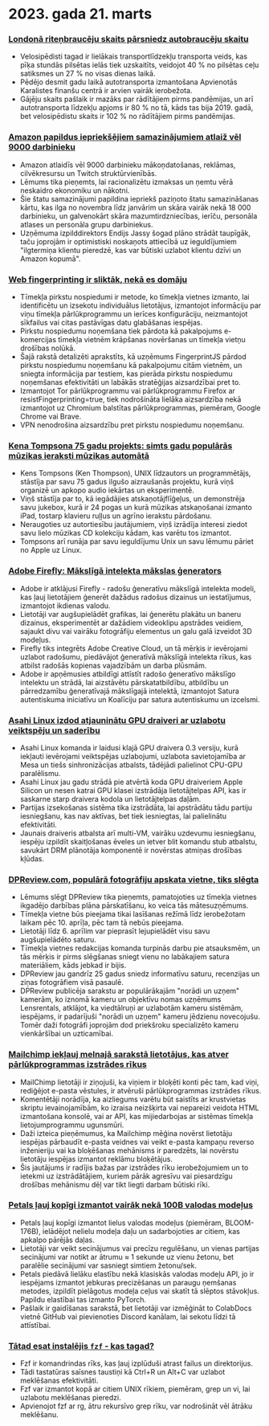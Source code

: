 

<CallToAction />

<Steps>

# 2023. gada 21. marts

### [Londonā riteņbraucēju skaits pārsniedz autobraucēju skaitu](https://www.forbes.com/sites/carltonreid/2023/03/01/cyclists-now-outnumber-motorists-in-city-of-london/?ref=hackernewsgpt.com)

- Velosipēdisti tagad ir lielākais transportlīdzekļu transporta veids, kas pīķa stundās pilsētas ielās tiek uzskaitīts, veidojot 40 % no pilsētas ceļu satiksmes un 27 % no visas dienas laikā.
- Pēdējo desmit gadu laikā autotransporta izmantošana Apvienotās Karalistes finanšu centrā ir arvien vairāk ierobežota.
- Gājēju skaits pašlaik ir mazāks par rādītājiem pirms pandēmijas, un arī autotransporta līdzekļu apjoms ir 80 % no tā, kāds tas bija 2019. gadā, bet velosipēdistu skaits ir 102 % no rādītājiem pirms pandēmijas.

### [Amazon papildus iepriekšējiem samazinājumiem atlaiž vēl 9000 darbinieku](https://www.cnbc.com/2023/03/20/amazon-layoffs-company-to-cut-off-9000-more-workers.html?ref=hackernewsgpt.com)

- Amazon atlaidīs vēl 9000 darbinieku mākoņdatošanas, reklāmas, cilvēkresursu un Twitch struktūrvienībās.
- Lēmums tika pieņemts, lai racionalizētu izmaksas un ņemtu vērā neskaidro ekonomiku un nākotni.
- Šie štatu samazinājumi papildina iepriekš paziņoto štatu samazināšanas kārtu, kas ilga no novembra līdz janvārim un skāra vairāk nekā 18 000 darbinieku, un galvenokārt skāra mazumtirdzniecības, ierīču, personāla atlases un personāla grupu darbiniekus.
- Uzņēmuma izpilddirektors Endijs Jassy šogad plāno strādāt taupīgāk, taču joprojām ir optimistiski noskaņots attiecībā uz ieguldījumiem "ilgtermiņa klientu pieredzē, kas var būtiski uzlabot klientu dzīvi un Amazon kopumā".

### [Web fingerprinting ir sliktāk, nekā es domāju](https://www.bitestring.com/posts/2023-03-19-web-fingerprinting-is-worse-than-I-thought.html?ref=hackernewsgpt.com)

- Tīmekļa pirkstu nospiedumi ir metode, ko tīmekļa vietnes izmanto, lai identificētu un izsekotu individuālus lietotājus, izmantojot informāciju par viņu tīmekļa pārlūkprogrammu un ierīces konfigurāciju, neizmantojot sīkfailus vai citas pastāvīgas datu glabāšanas iespējas.
- Pirkstu nospiedumu noņemšana tiek pārdota kā pakalpojums e-komercijas tīmekļa vietnēm krāpšanas novēršanas un tīmekļa vietņu drošības nolūkā.
- Šajā rakstā detalizēti aprakstīts, kā uzņēmums FingerprintJS pārdod pirkstu nospiedumu noņemšanu kā pakalpojumu citām vietnēm, un sniegta informācija par testiem, kas pierāda pirkstu nospiedumu noņemšanas efektivitāti un labākās stratēģijas aizsardzībai pret to.
- Izmantojot Tor pārlūkprogrammu vai pārlūkprogrammu Firefox ar resistFingerprinting=true, tiek nodrošināta lielāka aizsardzība nekā izmantojot uz Chromium balstītas pārlūkprogrammas, piemēram, Google Chrome vai Brave.
- VPN nenodrošina aizsardzību pret pirkstu nospiedumu noņemšanu.

### [Kena Tompsona 75 gadu projekts: simts gadu populārās mūzikas ieraksti mūzikas automātā](https://www.youtube.com/watch?v=kaandEt_pKw&ref=hackernewsgpt.com)

- Kens Tompsons (Ken Thompson), UNIX līdzautors un programmētājs, stāstīja par savu 75 gadus ilgušo aizraušanās projektu, kurā viņš organizē un apkopo audio iekārtas un eksperimentē.
- Viņš stāstīja par to, kā iegādājies atskaņotājflīģeļus, un demonstrēja savu jukebox, kurā ir 24 pogas un kurā mūzikas atskaņošanai izmanto iPad, tostarp klavieru ruļļus un agrīno ierakstu pārdošanu.
- Neraugoties uz autortiesību jautājumiem, viņš izrādīja interesi ziedot savu lielo mūzikas CD kolekciju kādam, kas varētu tos izmantot.
- Tompsons arī runāja par savu ieguldījumu Unix un savu lēmumu pāriet no Apple uz Linux.

### [Adobe Firefly: Mākslīgā intelekta mākslas ģenerators](https://www.adobe.com/sensei/generative-ai/firefly.html?ref=hackernewsgpt.com)

- Adobe ir atklājusi Firefly - radošu ģeneratīvu mākslīgā intelekta modeli, kas ļauj lietotājiem ģenerēt dažādus radošus dizainus un iestatījumus, izmantojot ikdienas valodu.
- Lietotāji var augšupielādēt grafikas, lai ģenerētu plakātu un baneru dizainus, eksperimentēt ar dažādiem videoklipu apstrādes veidiem, sajaukt divu vai vairāku fotogrāfiju elementus un galu galā izveidot 3D modeļus.
- Firefly tiks integrēts Adobe Creative Cloud, un tā mērķis ir ievērojami uzlabot radošumu, piedāvājot ģeneratīvā mākslīgā intelekta rīkus, kas atbilst radošās kopienas vajadzībām un darba plūsmām.
- Adobe ir apņēmusies atbildīgi attīstīt radošo ģeneratīvo mākslīgo intelektu un strādā, lai aizstāvētu pārskatatbildību, atbildību un pārredzamību ģeneratīvajā mākslīgajā intelektā, izmantojot Satura autentiskuma iniciatīvu un Koalīciju par satura autentiskumu un izcelsmi.

### [Asahi Linux izdod atjauninātu GPU draiveri ar uzlabotu veiktspēju un saderību](https://asahilinux.org/2023/03/road-to-vulkan/?ref=hackernewsgpt.com)

- Asahi Linux komanda ir laidusi klajā GPU draivera 0.3 versiju, kurā iekļauti ievērojami veiktspējas uzlabojumi, uzlabota savietojamība ar Mesa un tiešs sinhronizācijas atbalsts, tādējādi palielinot CPU-GPU paralēlismu.
- Asahi Linux jau gadu strādā pie atvērtā koda GPU draiveriem Apple Silicon un nesen katrai GPU klasei izstrādāja lietotājtelpas API, kas ir saskarne starp draivera kodola un lietotājtelpas daļām.
- Partijas izsekošanas sistēma tika izstrādāta, lai apstrādātu tādu partiju iesniegšanu, kas nav aktīvas, bet tiek iesniegtas, lai palielinātu efektivitāti.
- Jaunais draiveris atbalsta arī multi-VM, vairāku uzdevumu iesniegšanu, iespēju izpildīt skaitļošanas ēveles un ietver blit komandu stub atbalstu, savukārt DRM plānotāja komponentē ir novērstas atmiņas drošības kļūdas.

### [DPReview.com, populārā fotogrāfiju apskata vietne, tiks slēgta](https://www.dpreview.com/news/5901145460/dpreview-com-to-close?ref=hackernewsgpt.com)

- Lēmums slēgt DPReview tika pieņemts, pamatojoties uz tīmekļa vietnes ikgadējo darbības plāna pārskatīšanu, ko veica tās mātesuzņēmums.
- Tīmekļa vietne būs pieejama tikai lasīšanas režīmā līdz ierobežotam laikam pēc 10. aprīļa, pēc tam tā nebūs pieejama.
- Lietotāji līdz 6. aprīlim var pieprasīt lejupielādēt visu savu augšupielādēto saturu.
- Tīmekļa vietnes redakcijas komanda turpinās darbu pie atsauksmēm, un tās mērķis ir pirms slēgšanas sniegt vienu no labākajiem satura materiāliem, kāds jebkad ir bijis.
- DPReview jau gandrīz 25 gadus sniedz informatīvu saturu, recenzijas un ziņas fotogrāfiem visā pasaulē.
- DPReview publicēja sarakstu ar populārākajām "norādi un uzņem" kamerām, ko iznomā kameru un objektīvu nomas uzņēmums Lensrentals, atklājot, ka viedtālruņi ar uzlabotām kameru sistēmām, iespējams, ir padarījuši "norādi un uzņem" kameru jēdzienu novecojušu. Tomēr daži fotogrāfi joprojām dod priekšroku specializēto kameru vienkāršībai un uzticamībai.

### [Mailchimp iekļauj melnajā sarakstā lietotājus, kas atver pārlūkprogrammas izstrādes rīkus](http://news.ycombinator.com/item?id=35235732&ref=hackernewsgpt.com)

- MailChimp lietotāji ir ziņojuši, ka viņiem ir bloķēti konti pēc tam, kad viņi, rediģējot e-pasta vēstules, ir atvēruši pārlūkprogrammas izstrādes rīkus.
- Komentētāji norādīja, ka aizliegums varētu būt saistīts ar krustvietas skriptu ievainojamībām, ko izraisa neizšķirta vai nepareizi veidota HTML izmantošana konsolē, vai ar API, kas mijiedarbojas ar sistēmas tīmekļa lietojumprogrammu ugunsmūri.
- Daži izteica pieņēmumus, ka Mailchimp mēģina novērst lietotāju iespējas pārbaudīt e-pasta veidnes vai veikt e-pasta kampaņu reverso inženieriju vai ka bloķēšanas mehānisms ir paredzēts, lai novērstu lietotāju iespējas izmantot reklāmu bloķētājus.
- Šis jautājums ir radījis bažas par izstrādes rīku ierobežojumiem un to ietekmi uz izstrādātājiem, kuriem pārāk agresīvu vai piesardzīgu drošības mehānismu dēļ var tikt liegti darbam būtiski rīki.

### [Petals ļauj kopīgi izmantot vairāk nekā 100B valodas modeļus](https://petals.ml/?ref=hackernewsgpt.com)

- Petals ļauj kopīgi izmantot lielus valodas modeļus (piemēram, BLOOM-176B), ielādējot nelielu modeļa daļu un sadarbojoties ar citiem, kas apkalpo pārējās daļas.
- Lietotāji var veikt secinājumus vai precīzu regulēšanu, un vienas partijas secinājumi var notikt ar ātrumu ≈ 1 sekunde uz vienu žetonu, bet paralēlie secinājumi var sasniegt simtiem žetonu/sek.
- Petals piedāvā lielāku elastību nekā klasiskās valodas modeļu API, jo ir iespējams izmantot jebkuras precizēšanas un paraugu ņemšanas metodes, izpildīt pielāgotus modeļa ceļus vai skatīt tā slēptos stāvokļus. Papildu elastībai tas izmanto PyTorch.
- Pašlaik ir gaidīšanas sarakstā, bet lietotāji var izmēģināt to ColabDocs vietnē GitHub vai pievienoties Discord kanālam, lai sekotu līdzi tā attīstībai.

### [Tātad esat instalējis `fzf` - kas tagad?](https://andrew-quinn.me/fzf/?ref=hackernewsgpt.com)

- Fzf ir komandrindas rīks, kas ļauj izplūduši atrast failus un direktorijus.
- Tādi tastatūras saīsnes taustiņi kā Ctrl+R un Alt+C var uzlabot meklēšanas efektivitāti.
- Fzf var izmantot kopā ar citiem UNIX rīkiem, piemēram, grep un vi, lai uzlabotu meklēšanas pieredzi.
- Apvienojot fzf ar rg, ātru rekursīvo grep rīku, var nodrošināt vēl ātrāku meklēšanu.

</Steps>
